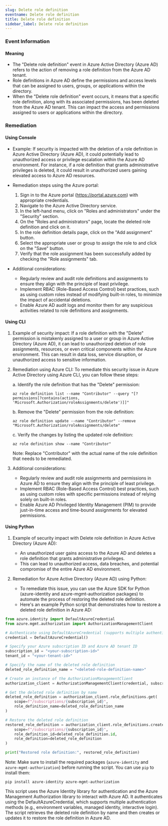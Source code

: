 ```yaml
--- 
slug: Delete role definition
eventname: Delete role definition
title: Delete role definition
sidebar_label: Delete role definition
---
```

                       
### Event Information

#### Meaning

- The "Delete role definition" event in Azure Active Directory (Azure AD) refers to the action of removing a role definition from the Azure AD tenant.
- Role definitions in Azure AD define the permissions and access levels that can be assigned to users, groups, or applications within the directory.
- When the "Delete role definition" event occurs, it means that a specific role definition, along with its associated permissions, has been deleted from the Azure AD tenant. This can impact the access and permissions assigned to users or applications within the directory.

### Remediation

#### Using Console

- Example: If security is impacted with the deletion of a role definition in Azure Active Directory (Azure AD), it could potentially lead to unauthorized access or privilege escalation within the Azure AD environment. For instance, if a role definition that grants administrative privileges is deleted, it could result in unauthorized users gaining elevated access to Azure AD resources.

- Remediation steps using the Azure portal:
  1. Sign in to the Azure portal (https://portal.azure.com) with appropriate credentials.
  2. Navigate to the Azure Active Directory service.
  3. In the left-hand menu, click on "Roles and administrators" under the "Security" section.
  4. On the "Roles and administrators" page, locate the deleted role definition and click on it.
  5. In the role definition details page, click on the "Add assignment" button.
  6. Select the appropriate user or group to assign the role to and click on the "Save" button.
  7. Verify that the role assignment has been successfully added by checking the "Role assignments" tab.

- Additional considerations:
  - Regularly review and audit role definitions and assignments to ensure they align with the principle of least privilege.
  - Implement RBAC (Role-Based Access Control) best practices, such as using custom roles instead of modifying built-in roles, to minimize the impact of accidental deletions.
  - Enable Azure AD audit logs and monitor them for any suspicious activities related to role definitions and assignments.

#### Using CLI

1. Example of security impact: If a role definition with the "Delete" permission is mistakenly assigned to a user or group in Azure Active Directory (Azure AD), it can lead to unauthorized deletion of role assignments, resources, or even critical components within the Azure environment. This can result in data loss, service disruption, or unauthorized access to sensitive information.

2. Remediation using Azure CLI: To remediate this security issue in Azure Active Directory using Azure CLI, you can follow these steps:

   a. Identify the role definition that has the "Delete" permission:
      ```
      az role definition list --name "Contributor" --query "[?permissions[?contains(actions, 'Microsoft.Authorization/roleAssignments/delete')]]"
      ```

   b. Remove the "Delete" permission from the role definition:
      ```
      az role definition update --name "Contributor" --remove "Microsoft.Authorization/roleAssignments/delete"
      ```

   c. Verify the changes by listing the updated role definition:
      ```
      az role definition show --name "Contributor"
      ```

   Note: Replace "Contributor" with the actual name of the role definition that needs to be remediated.

3. Additional considerations:
   - Regularly review and audit role assignments and permissions in Azure AD to ensure they align with the principle of least privilege.
   - Implement RBAC (Role-Based Access Control) best practices, such as using custom roles with specific permissions instead of relying solely on built-in roles.
   - Enable Azure AD Privileged Identity Management (PIM) to provide just-in-time access and time-bound assignments for elevated permissions.

#### Using Python

1. Example of security impact with Delete role definition in Azure Active Directory (Azure AD):
   - An unauthorized user gains access to the Azure AD and deletes a role definition that grants administrative privileges.
   - This can lead to unauthorized access, data breaches, and potential compromise of the entire Azure AD environment.

2. Remediation for Azure Active Directory (Azure AD) using Python:
   - To remediate this issue, you can use the Azure SDK for Python (azure-identity and azure-mgmt-authorization packages) to automate the process of restoring the deleted role definition.
   - Here's an example Python script that demonstrates how to restore a deleted role definition in Azure AD:

```python
from azure.identity import DefaultAzureCredential
from azure.mgmt.authorization import AuthorizationManagementClient

# Authenticate using DefaultAzureCredential (supports multiple authentication methods)
credential = DefaultAzureCredential()

# Specify your Azure subscription ID and Azure AD tenant ID
subscription_id = "<your-subscription-id>"
tenant_id = "<your-tenant-id>"

# Specify the name of the deleted role definition
deleted_role_definition_name = "<deleted-role-definition-name>"

# Create an instance of the AuthorizationManagementClient
authorization_client = AuthorizationManagementClient(credential, subscription_id)

# Get the deleted role definition by name
deleted_role_definition = authorization_client.role_definitions.get(
    scope=f"/subscriptions/{subscription_id}",
    role_definition_name=deleted_role_definition_name
)

# Restore the deleted role definition
restored_role_definition = authorization_client.role_definitions.create_or_update(
    scope=f"/subscriptions/{subscription_id}",
    role_definition_id=deleted_role_definition.id,
    role_definition=deleted_role_definition
)

print("Restored role definition:", restored_role_definition)
```

Note: Make sure to install the required packages (`azure-identity` and `azure-mgmt-authorization`) before running the script. You can use `pip` to install them:

```
pip install azure-identity azure-mgmt-authorization
```

This script uses the Azure Identity library for authentication and the Azure Management Authorization library to interact with Azure AD. It authenticates using the DefaultAzureCredential, which supports multiple authentication methods (e.g., environment variables, managed identity, interactive login). The script retrieves the deleted role definition by name and then creates or updates it to restore the role definition in Azure AD.


 
